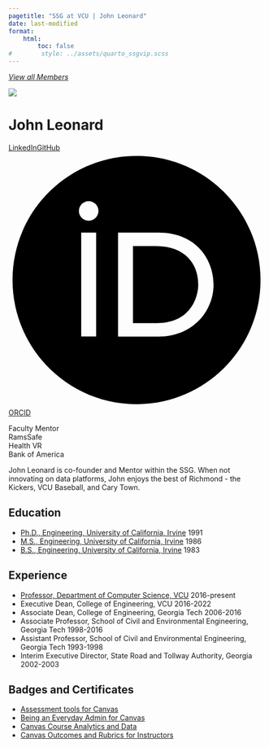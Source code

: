 ---
pagetitle: "SSG at VCU | John Leonard"
date: last-modified
format:
    html:
        toc: false
#        style: ../assets/quarto_ssgvip.scss
---
<a id="goback-btn" href="./index.html">
<i class="bi bi-arrow-left-circle">
View all Members
</i>
</a>

<div class='profile-wrap'>

<div class='profile-bio'>

<div class='profile-pic-frame'>
<div class='profile-pic'>
<img src='../assets/jdleonard-2.jpg' class='img-fluid'>
</div>
</div>

<div class='profile-name-links'>
<h1>John Leonard</h1>
<div class='profile-links'><p>
<a href='https://www.linkedin.com/in/johndleonard/'><i class='bi bi-linkedin'></i>LinkedIn</a><a href='https://github.com/jleonard99'><i class='bi bi-github'></i>GitHub</a><a href=''><svg viewBox='0 0 512 512'><path d='M294.75 188.19h-45.92V342h47.47c67.62 0 83.12-51.34 83.12-76.91 0-41.64-26.54-76.9-84.67-76.9zM256 8C119 8 8 119 8 256s111 248 248 248 248-111 248-248S393 8 256 8zm-80.79 360.76h-29.84v-207.5h29.84zm-14.92-231.14a19.57 19.57 0 1 1 19.57-19.57 19.64 19.64 0 0 1-19.57 19.57zM300 369h-81V161.26h80.6c76.73 0 110.44 54.83 110.44 103.85C410 318.39 368.38 369 300 369z' /></svg>ORCID</a>
</p>
</div>
</div>
  
<div class='member-status'>
<div class='status-wrap'>
<div class='status'>Faculty Mentor</div>
<div class='project'>RamsSafe</div><div class='project'>Health VR</div><div class='project'>Bank of America</div>
</div>
</div>


<p>
John Leonard is co-founder and Mentor within the SSG. When not innovating on data platforms, John enjoys the best of Richmond - the Kickers, VCU Baseball, and Cary Town.
</p>



</div>


## Education

* <span class='item'>[Ph.D., Engineering, University of California, Irvine](https://engineering.uci.edu/dept/cee/academics/graduate/programs/transportation)
 <span class='date'>1991</span></span>
* <span class='item'>[M.S., Engineering, University of California, Irvine](https://engineering.uci.edu/dept/cee/academics/graduate/programs/transportation)
 <span class='date'>1986</span></span>
* <span class='item'>[B.S., Engineering, University of California, Irvine](https://engineering.uci.edu/dept/cee/academics/graduate/programs/transportation)
 <span class='date'>1983</span></span>

## Experience

* <span class='item'>[Professor, Department of Computer Science, VCU](https://egr.vcu.edu/departments/computer/)
 <span class='date'>2016-present</span></span>
* <span class='item'>Executive Dean, College of Engineering, VCU
 <span class='date'>2016-2022</span></span>
* <span class='item'>Associate Dean, College of Engineering, Georgia Tech
 <span class='date'>2006-2016</span></span>
* <span class='item'>Associate Professor, School of Civil and Environmental Engineering, Georgia Tech
 <span class='date'>1998-2016</span></span>
* <span class='item'>Assistant Professor, School of Civil and Environmental Engineering, Georgia Tech
 <span class='date'>1993-1998</span></span>
* <span class='item'>Interim Executive Director, State Road and Tollway Authority, Georgia
 <span class='date'>2002-2003</span></span>

## Badges and Certificates

* <span class='item'>[Assessment tools for Canvas](https://api.badgr.io/public/assertions/IQDR3GaGQhawDLySZRlslQ?identity__email=jdleonard%40vcu.edu)</span>
* <span class='item'>[Being an Everyday Admin for Canvas](https://api.badgr.io/public/assertions/qzKptTDGQbKjC4SV09eKXw?identity__email=jdleonard%40vcu.edu)</span>
* <span class='item'>[Canvas Course Analytics and Data](https://api.badgr.io/public/assertions/iz714Pn7Qn2RYJOUiI9VPA?identity__email=jdleonard%40vcu.edu)</span>
* <span class='item'>[Canvas Outcomes and Rubrics for Instructors](https://api.badgr.io/public/assertions/cRD0xj25QWqwo_IBj5nzdQ?identity__email=jdleonard%40vcu.edu)</span>


</div>
             

